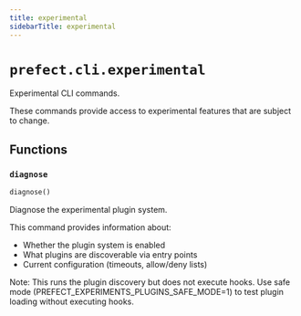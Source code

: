 ```yaml
---
title: experimental
sidebarTitle: experimental
---
```


# `prefect.cli.experimental`



Experimental CLI commands.

These commands provide access to experimental features that are subject to change.


## Functions

### `diagnose` <sup><a href="https://github.com/PrefectHQ/prefect/blob/main/src/prefect/cli/experimental.py#L31" target="_blank"><Icon icon="github" style="width: 14px; height: 14px;" /></a></sup>

```python
diagnose()
```


Diagnose the experimental plugin system.

This command provides information about:
- Whether the plugin system is enabled
- What plugins are discoverable via entry points
- Current configuration (timeouts, allow/deny lists)

Note: This runs the plugin discovery but does not execute hooks.
Use safe mode (PREFECT_EXPERIMENTS_PLUGINS_SAFE_MODE=1) to test plugin loading
without executing hooks.

